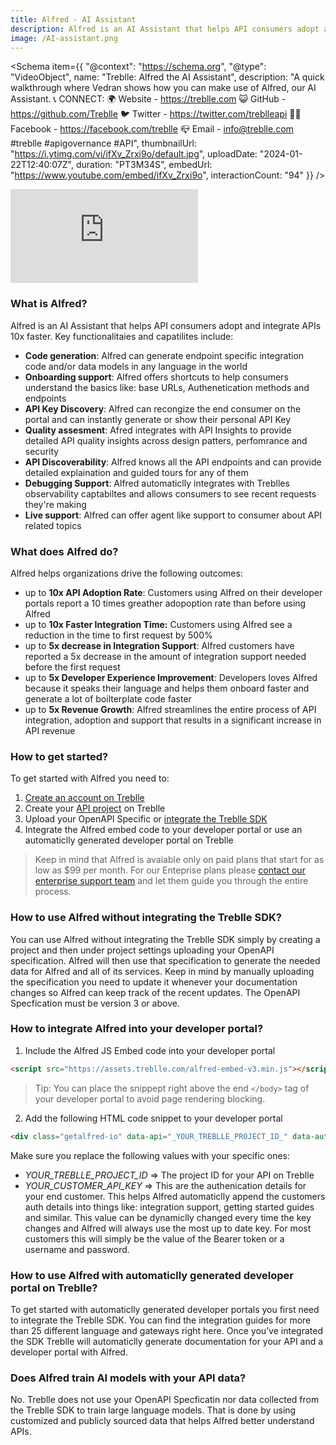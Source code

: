 ```yaml
---
title: Alfred - AI Assistant
description: Alfred is an AI Assistant that helps API consumers adopt and integrate APIs 10x faster.
image: /AI-assistant.png
---
```


<Schema
  item={{
    "@context": "https://schema.org",
    "@type": "VideoObject",
    name: "Treblle: Alfred the AI Assistant",
    description: "A quick walkthrough where Vedran shows how you can make use of Alfred, our AI Assistant.   📞 CONNECT: 🌍 Website - https://treblle.com 😺 GitHub - https://github.com/Treblle 🐦 Twitter - https://twitter.com/treblleapi 👍🏽 Facebook - https://facebook.com/treblle 📪 Email - info@treblle.com  #treblle #apigovernance #API",
    thumbnailUrl: "https://i.ytimg.com/vi/ifXv_Zrxi9o/default.jpg",
    uploadDate: "2024-01-22T12:40:07Z",
    duration: "PT3M34S",
    embedUrl: "https://www.youtube.com/embed/ifXv_Zrxi9o",
    interactionCount: "94"
  }}
/>

<iframe class="w-full aspect-[16/9]" src="https://www.youtube.com/embed/ifXv_Zrxi9o?si=dEI82ErbsO5x18TD" title="YouTube video player" frameborder="0" allow="accelerometer; autoplay; clipboard-write; encrypted-media; gyroscope; picture-in-picture; web-share" allowfullscreen></iframe>


### What is Alfred?

Alfred is an AI Assistant that helps API consumers adopt and integrate APIs 10x faster. Key functionalitaies and capatilites include: 

- **Code generation**: Alfred can generate endpoint specific integration code and/or data models in any language in the world
- **Onboarding support**: Alfred offers shortcuts to help consumers understand the basics like: base URLs, Authenetication methods and endpoints
- **API Key Discovery**: Alfred can recongize the end consumer on the portal and can instantly generate or show their personal API Key
- **Quality assesment**: Afred integrates with API Insights to provide detailed API quality insights across design patters, perfomrance and security 
- **API Discoverability**: Alfred knows all the API endpoints and can provide detailed explaination and guided tours for any of them
- **Debugging Support**: Alfred automaticlly integrates with Treblles observability captabiltes and allows consumers to see recent requests they're making
- **Live support**: Alfred can offer agent like support to consumer about API related topics

### What does Alfred do?

Alfred helps organizations drive the following outcomes: 

- up to **10x API Adoption Rate**: Customers using Alfred on their developer portals report a 10 times greather adopoption rate than before using Alfred
- up to **10x Faster Integration Time:** Customers using Alfred see a reduction in the time to first request by 500%
- up to **5x decrease in Integration Support**: Alfred customers have reported a 5x decrease in the amount of integration support needed before the first request
- up to **5x Developer Experience Improvement**: Developers loves Alfred because it speaks their language and helps them onboard faster and generate a lot of boilterplate code faster
- up to **5x Revenue Growth**:  Alfred streamlines the entire process of API integration, adoption and support that results in a significant increase in API revenue

### How to get started?

To get started with Alfred you need to:

1. [Create an account on Treblle](https://app.treblle.com/register)
2. Create your [API project](/treblle/projects/) on Treblle
3. Upload your OpenAPI Specific or [integrate the Treblle SDK](/integrations/)
4. Integrate the Alfred embed code to your developer portal or use an automaticlly generated developer portal on Treblle

> Keep in mind that Alfred is avaiable only on paid plans that start for
> as low as $99 per month. For our Enteprise plans please [contact our
> enterprise support team](https://www.treblle.com/book-a-demo) and let them guide you through the entire
> process.

### How to use Alfred without integrating the Treblle SDK?

You can use Alfred without integrating the Treblle SDK simply by creating a project and then under project settings uploading your OpenAPI specification. Alfred will then use that specification to generate the needed data for Alfred and all of its services. Keep in mind by manually uploading the specification you need to update it whenever your documentation changes so Alfred can keep track of the recent updates. The OpenAPI Specfication must be version 3 or above. 

### How to integrate Alfred into your developer portal?

1. Include the Alfred JS Embed code into your developer portal

```html
<script src="https://assets.treblle.com/alfred-embed-v3.min.js"></script>
```
> Tip: You can place the snippept right above the end `</body>` tag of
> your developer portal to avoid page rendering blocking.

2. Add the following HTML code snippet to your developer portal

```html 
<div class="getalfred-io" data-api="_YOUR_TREBLLE_PROJECT_ID_" data-auth="_YOUR_CUSTOMER_API_KEY_"></div>
```

Make sure you replace the following values with your specific ones:

* *_YOUR_TREBLLE_PROJECT_ID_* => The project ID for your API on Treblle
* *_YOUR_CUSTOMER_API_KEY_* => This are the authenication details for your end customer. This helps Alfred automaticlly append the customers auth details into things like: integration support, getting started guides and similar. This value can be dynamiclly changed every time the key changes and Alfred will always use the most up to date key. For most customers this will simply be the value of the Bearer token or a username and password.

### How to use Alfred with automaticlly generated developer portal on Treblle?

To get started with automaticlly generated developer portals you first need to integrate the Treblle SDK. You can find the integration guides for more than 25 different language and gateways right here. Once you’ve integrated the SDK Treblle will automaticlly generate documentation for your API and a developer portal with Alfred.

### Does Alfred train AI models with your API data?

No. Treblle does not use your OpenAPI Specficatin nor data collected from the Treblle SDK to train large language models. That is done by using customized and publicly sourced data that helps Alfred better understand APIs. 


